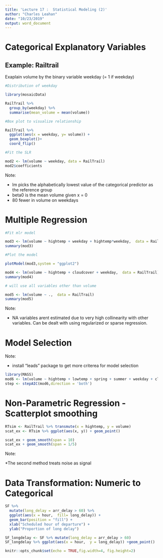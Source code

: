 ---
title: 'Lecture 17 :  Statistical Modeling (2)'
author: "Charles Leahan"
date: "10/23/2019"
output: word_document
---



# Categorical Explanatory Variables 


## Example: Railtrail

Exaplain volume by the binary variable weekday (= 1 if weekday)

```{r}
#Distribution of weekday

library(mosaicData)

RailTrail %>% 
  group_by(weekday) %>%
  summarise(mean_volume = mean(volume))
```

```{r}
#Box plot to visualize relationship

RailTrail %>% 
  ggplot(aes(x = weekday, y= volume)) + 
  geom_boxplot()+
  coord_flip()
```


```{r}
#Fit the SLR 

mod2 <- lm(volume ~ weekday, data = RailTrail)
mod2$coefficients
```

Note:

* lm picks the alphabetically lowest value of the categorical predictor as the reference group
* beta0 is the mean volume given x = 0
* 80 fewer in volume on weekdays





# Multiple Regression 

```{r}
#Fit mlr model

mod3 <- lm(volume ~ hightemp + weekday + hightemp*weekday,  data = RailTrail)
summary(mod3)
```

```{r}
#Plot the model

plotModel(mod3,system = "ggplot2")
```


```{r}
mod4 <- lm(volume ~ hightemp + cloudcover + weekday,  data = RailTrail)
summary(mod4)
```

```{r}

# will use all variables other than volume 

mod5 <- lm(volume ~ .,  data = RailTrail)
summary(mod5)
```

Note: 

* NA variables arent estimated due to very high collinearity with other variables. Can be dealt with using regularized or sparse regression. 



# Model Selection 

Note:

* install "leads" package to get more criterea for model selection

```{r}
library(MASS)
mod6 <- lm(volume ~ hightemp + lowtemp + spring + summer + weekday + cloudcover + precip,data=RailTrail)
step <- stepAIC(mod6,direction = 'both')
```


# Non-Parametric Regression - Scatterplot smoothing 

```{r}
RTsim <- RailTrail %>% transmute(x = hightemp, y = volume)
scat_ex <- RTsim %>% ggplot(aes(x, y)) + geom_point()

```

```{r}
scat_ex + geom_smooth(span = 10)
scat_ex + geom_smooth(span = 1/5)
```

Note:

*The second method treats noise as signal

# Data Transformation: Numeric to Categorical 

```{r}
SF %>% 
  mutate(long_delay = arr_delay > 60) %>%
  ggplot(aes(x = hour,  fill= long_delay)) + 
  geom_bar(position = "fill") +
  xlab("Scheduled hour of departure") + 
  ylab("Proportion of long delay") 
```

```{r}
SF_longdelay <- SF %>% mutate(long_delay = arr_delay > 60) 
SF_longdelay %>% ggplot(aes(x = hour,  y = long_delay)) +geom_point()
```























```{r setup, include=FALSE}
knitr::opts_chunk$set(echo = TRUE,fig.width=4, fig.height=2)
```


